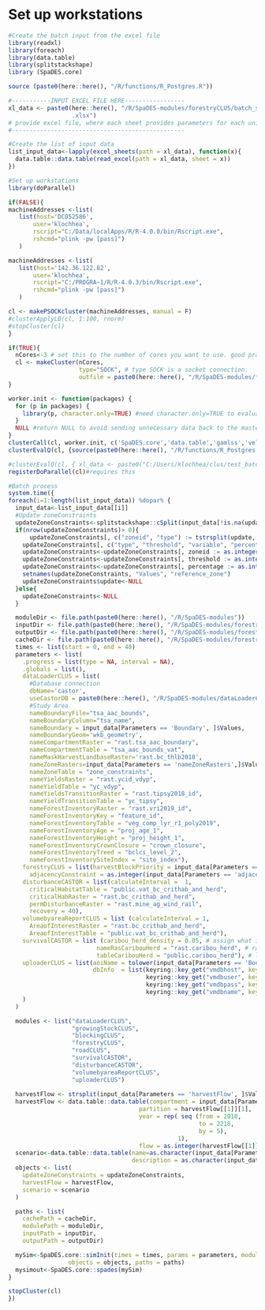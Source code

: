 # Set up workstations
```r
#Create the batch input from the excel file
library(readxl)
library(foreach)
library(data.table)
library(splitstackshape)
library (SpaDES.core)

source (paste0(here::here(), "/R/functions/R_Postgres.R"))

#-----------INPUT EXCEL FILE HERE-----------------
xl_data <- paste0(here::here(), "/R/SpaDES-modules/forestryCLUS/batch_scenarios/central_grp_caribou_age30_20210513
                  .xlsx") 
# provide excel file, where each sheet provides parameters for each unique scenario; good practice is to save these in forestryCLUS/batch_scenario directory
#-------------------------------------------------

#Create the list of input data
list_input_data<-lapply(excel_sheets(path = xl_data), function(x){
  data.table::data.table(read_excel(path = xl_data, sheet = x))
})

#Set up workstations
library(doParallel)

if(FALSE){
machineAddresses <-list(
   list(host='DC052586',
       user='klochhea',
       rscript="C:/Data/localApps/R/R-4.0.0/bin/Rscript.exe",
       rshcmd="plink -pw [pass]")
   )

machineAddresses <-list(
   list(host='142.36.122.82',
       user='klochhea',
       rscript="C:/PROGRA~1/R/R-4.0.3/bin/Rscript.exe",
       rshcmd="plink -pw [pass]")
   )

cl <- makePSOCKcluster(machineAddresses, manual = F)
#clusterApplyLB(cl, 1:100, rnorm)
#stopCluster(cl)
}

if(TRUE){ 
  nCores<-3 # set this to the number of cores you want to use. good practice is to use maximum n-1, where n = total cores on CPU
  cl <- makeCluster(nCores,
                    type="SOCK", # type SOCK is a socket connection.
                    outfile = paste0(here::here(), "/R/SpaDES-modules/forestryCLUS/batch_scenarios/err.txt")) # provide a location for outputting error files
}

worker.init <- function(packages) {
  for (p in packages) {
    library(p, character.only=TRUE) #need character.only=TRUE to evaluate p as a character
  }
  NULL #return NULL to avoid sending unnecessary data back to the master process
}
clusterCall(cl, worker.init, c('SpaDES.core','data.table','gamlss','velox', 'readxl','splitstackshape', 'readxl', 'raster', 'DBI', 'RSQLite', 'keyring', 'rpostgis', 'sf', 'igraph', 'dplyr', 'RANN'))
clusterEvalQ(cl, {source(paste0(here::here(), "/R/functions/R_Postgres.R")); NULL})

#clusterEvalQ(cl, { xl_data <- paste0("C:/Users/klochhea/clus/test_batch.xlsx") list_input_data<-lapply(excel_sheets(path = xl_data), function(x){ data.table(read_excel(path = xl_data, sheet = x)) }); NULL})
registerDoParallel(cl)#requires this

#Batch process
system.time({
foreach(i=1:length(list_input_data)) %dopar% {
  input_data<-list_input_data[[i]]
  #Update zoneConstraints
  updateZoneConstraints<-splitstackshape::cSplit(input_data[!is.na(update), c("Values", "update")], "update", sep = ",", direction = "long") # note, as described below, the syntax in the excel sheet for 'update' variables must be: zoneid:type-threshold-variable-percent
  if(nrow(updateZoneConstraints)> 0){
      updateZoneConstraints[, c("zoneid", "type") := tstrsplit(update, ":", fixed=TRUE)]
    updateZoneConstraints[, c("type", "threshold", "variable", "percentage") := tstrsplit(type, "-", fixed=TRUE)]
    updateZoneConstraints<-updateZoneConstraints[, zoneid := as.integer(zoneid)]
    updateZoneConstraints<-updateZoneConstraints[, threshold := as.integer(threshold)]
    updateZoneConstraints<-updateZoneConstraints[, percentage := as.integer(percentage)]
    setnames(updateZoneConstraints, "Values", "reference_zone")
    updateZoneConstraints$update<-NULL
  }else{
    updateZoneConstraints<-NULL
  }

  moduleDir <- file.path(paste0(here::here(), "/R/SpaDES-modules"))
  inputDir <- file.path(paste0(here::here(), "/R/SpaDES-modules/forestryCLUS/inputs"))
  outputDir <- file.path(paste0(here::here(), "/R/SpaDES-modules/forestryCLUS/outputs"))
  cacheDir <- file.path(paste0(here::here(), "/R/SpaDES-modules/forestryCLUS"))
  times <- list(start = 0, end = 40)
  parameters <- list(
    .progress = list(type = NA, interval = NA),
    .globals = list(),
    dataLoaderCLUS = list( 
      #Database connection
      dbName='castor',
      useCastorDB = paste0(here::here(), "/R/SpaDES-modules/dataLoaderCLUS/",input_data[Parameters == 'Boundary', ]$Values,"_clusdb.sqlite"),
      #Study Area
      nameBoundaryFile="tsa_aac_bounds",
      nameBoundaryColumn="tsa_name",
      nameBoundary = input_data[Parameters == 'Boundary', ]$Values,
      nameBoundaryGeom='wkb_geometry',
      nameCompartmentRaster = "rast.tsa_aac_boundary",
      nameCompartmentTable = "tsa_aac_bounds_vat",
      nameMaskHarvestLandbaseRaster='rast.bc_thlb2018',
      nameZoneRasters=input_data[Parameters == 'nameZoneRasters',]$Values,
      nameZoneTable = "zone_constraints",
      nameYieldsRaster = "rast.ycid_vdyp",
      nameYieldTable = "yc_vdyp",
      nameYieldsTransitionRaster = "rast.tipsy2018_id",
      nameYieldTransitionTable = "yc_tipsy",
      nameForestInventoryRaster = "rast.vri2019_id",
      nameForestInventoryKey = "feature_id",
      nameForestInventoryTable = "veg_comp_lyr_r1_poly2019",
      nameForestInventoryAge = "proj_age_1",
      nameForestInventoryHeight = "proj_height_1",
      nameForestInventoryCrownClosure = "crown_closure",
      nameForestInventoryTreed = "bclcs_level_2",
      nameForestInventorySiteIndex = "site_index"),
    forestryCLUS = list(harvestBlockPriority = input_data[Parameters == 'harvestBlockPriority', ]$Values,
      adjacencyConstraint = as.integer(input_data[Parameters == 'adjacencyConstraint', ]$Values)),
    disturbanceCASTOR = list(calculateInterval =  1,  
      criticalHabitatTable = "public.vat_bc_crithab_and_herd",
      criticalHabRaster = "rast.bc_crithab_and_herd",
      permDisturbanceRaster = "rast.mine_ag_wind_rail",
      recovery = 40),
    volumebyareaReportCLUS = list (calculateInterval = 1,
      AreaofInterestRaster = "rast.bc_crithab_and_herd",
      AreaofInterestTable = "public.vat_bc_crithab_and_herd"),
    survivalCASTOR = list (caribou_herd_density = 0.05, # assign what is appropriate for the herd
                         nameRasCaribouHerd = "rast.caribou_herd", # raster of herd boundaries
                         tableCaribouHerd = "public.caribou_herd"), # look-up table of herd names
    uploaderCLUS = list(aoiName = tolower(input_data[Parameters == 'Boundary', ]$Value),
                        dbInfo  = list(keyring::key_get("vmdbhost", keyring="postgreSQL"), 
                                       keyring::key_get("vmdbuser", keyring="postgreSQL"), 
                                       keyring::key_get("vmdbpass", keyring="postgreSQL"),  
                                       keyring::key_get("vmdbname", keyring="postgreSQL")) 
    )
  )

  modules <- list("dataLoaderCLUS", 
                  "growingStockCLUS", 
                  "blockingCLUS",
                  "forestryCLUS", 
                  "roadCLUS",  
                  "survivalCASTOR",
                  "disturbanceCASTOR", 
                  "volumebyareaReportCLUS",
                  "uploaderCLUS")
  
  harvestFlow <- strsplit(input_data[Parameters == 'harvestFlow', ]$Value, ",")
  harvestFlow <- data.table::data.table(compartment = input_data[Parameters == 'Boundary', ]$Value,
                                     partition = harvestFlow[[1]][1], 
                                     year = rep( seq (from = 2018, 
                                                      to = 2218, 
                                                      by = 5),
                                                1), 
                                     flow = as.integer(harvestFlow[[1]][2]))
  scenario<-data.table::data.table(name=as.character(input_data[Parameters == 'Scenario', ]$Values), 
                                   description = as.character(input_data[Parameters == 'Description', ]$Values))
  objects <- list(
    updateZoneConstraints = updateZoneConstraints, 
    harvestFlow = harvestFlow, 
    scenario = scenario
  )

  paths <- list(
    cachePath = cacheDir,
    modulePath = moduleDir,
    inputPath = inputDir,
    outputPath = outputDir)

  mySim<-SpaDES.core::simInit(times = times, params = parameters, modules = modules,
                 objects = objects, paths = paths)
  mysimout<-SpaDES.core::spades(mySim)
}

stopCluster(cl)
})
```